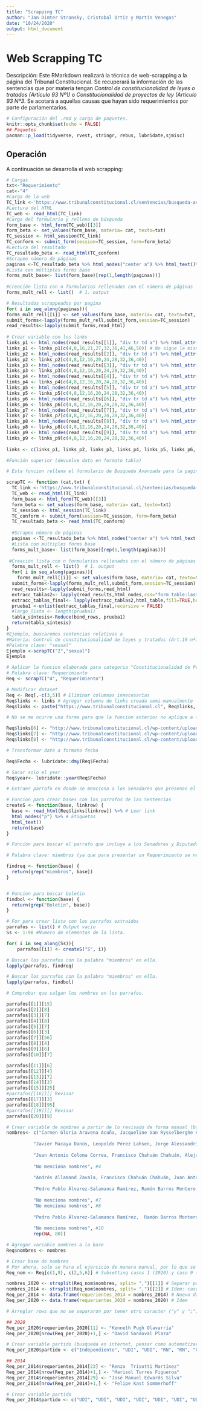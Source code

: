 ```yaml
---
title: "Scrapping TC"
author: "Jan Dimter Stransky, Cristobal Ortiz y Martín Venegas"
date: "10/24/2020"
output: html_document
---
```


# Web Scrapping TC
Descripción: Este RMarkdown realizará la técnica de web-scrapping a la página del Tribunal Constitucional. Se recuperará la información de las sentencias que por materia tengan *Control de constitucionalidad de leyes o tratados (Artículo 93 Nº1)* o *Constitucionalidad de proyectos de ley (Artículo 93 Nº3*. Se acotará a aquellas causas que hayan sido requerimientos por parte de parlamentarios.


```r
# Configuración del .rmd y carga de paquetes.
knitr::opts_chunk$set(echo = FALSE)
## Paquetes
pacman::p_load(tidyverse, rvest, stringr, rebus, lubridate,sjmisc)
```

## Operación
A continuación se desarrolla el web scrapping:
```r
# Cargas
txt<-"Requerimiento"
cat<-"4"
#Carga de la web
TC_link <-'https://www.tribunalconstitucional.cl/sentencias/busqueda-avanzada'
#Lectura del HTML
TC_web <- read_html(TC_link)
#Carga del formulario y relleno de búsqueda
form_base <- html_form(TC_web)[[3]]
form_beta <- set_values(form_base, materia= cat, texto=txt)
TC_session <- html_session(TC_link)
TC_conform <- submit_form(session=TC_session, form=form_beta)
#Lectura del resultado
TC_resultado_beta <- read_html(TC_conform)
#Scrapeo número de páginas
paginas <-TC_resultado_beta %>% html_nodes("center a") %>% html_text()%>% .[-length(.)]
#Lista con múltiples forms base
forms_mult_base<- list(form_base)[rep(1,length(paginas))]
  
#Creación lista con n formularios rellenados con el número de páginas
forms_mult_rell <- list()  # 1. output

# Resultados scrappeados por pagina
for( i in seq_along(paginas)){
forms_mult_rell[[i]] <- set_values(form_base, materia= cat, texto=txt, pagina =i)}
submit_forms<-lapply(forms_mult_rell,submit_form,session=TC_session)
read_results<-lapply(submit_forms,read_html)
  
# Crear variable con los links
links_p1 <- html_nodes(read_results[[1]], "div tr td a") %>% html_attr("href")
links_p1 <- links_p1[c(4,8,16,21,27,32,36,41,46,50)] # No sigue la misma estructura
links_p2 <- html_nodes(read_results[[2]], "div tr td a") %>% html_attr("href")
links_p2 <- links_p2[c(4,8,12,16,20,24,28,32,36,40)]
links_p3 <- html_nodes(read_results[[3]], "div tr td a") %>% html_attr("href")
links_p3 <- links_p3[c(4,8,12,16,20,24,28,32,36,40)]
links_p4 <- html_nodes(read_results[[4]], "div tr td a") %>% html_attr("href")
links_p4 <- links_p4[c(4,8,12,16,20,24,28,32,36,40)]
links_p5 <- html_nodes(read_results[[5]], "div tr td a") %>% html_attr("href")
links_p5 <- links_p5[c(4,8,12,16,20,24,28,32,36,40)]
links_p6 <- html_nodes(read_results[[6]], "div tr td a") %>% html_attr("href")
links_p6 <- links_p6[c(4,8,12,16,20,24,28,32,36,40)]
links_p7 <- html_nodes(read_results[[7]], "div tr td a") %>% html_attr("href")
links_p7 <- links_p7[c(4,8,12,16,20,24,28,32,36,40)]
links_p8 <- html_nodes(read_results[[8]], "div tr td a") %>% html_attr("href")
links_p8 <- links_p8[c(4,8,12,16,20,24,28,32,36,40)]
links_p9 <- html_nodes(read_results[[9]], "div tr td a") %>% html_attr("href")
links_p9 <- links_p9[c(4,8,12,16,20,24,28,32,36,40)]
   
links <- c(links_p1, links_p2, links_p3, links_p4, links_p5, links_p6, links_p7, links_p8, links_p9)
```

```r
#Función superior (devuelve dato en formato tabla)

# Esta funcion rellena el formulario de Busqueda Avanzada para la pagina del Tribunal Constitucional a partir de dos argumentos: el numero de la materia y una palabra clave. Se elabora para utilizar a futuro.

scrapTC <- function (cat,txt) {
  TC_link <-'https://www.tribunalconstitucional.cl/sentencias/busqueda-avanzada'
  TC_web <- read_html(TC_link)
  form_base <- html_form(TC_web)[[3]]
  form_beta <- set_values(form_base, materia= cat, texto=txt)
  TC_session <- html_session(TC_link)
  TC_conform <- submit_form(session=TC_session, form=form_beta)
  TC_resultado_beta <- read_html(TC_conform)
  
  #Scrapeo número de páginas
  paginas <-TC_resultado_beta %>% html_nodes("center a") %>% html_text()%>% .[-length(.)]
  #Lista con múltiples forms base
  forms_mult_base<- list(form_base)[rep(1,length(paginas))]
  
 #Creación lista con n formularios rellenados con el número de páginas
  forms_mult_rell <- list()  # 1. output
  for( i in seq_along(paginas)){
    forms_mult_rell[[i]] <- set_values(form_base, materia= cat, texto=txt, pagina =i)}
  submit_forms<-lapply(forms_mult_rell,submit_form,session=TC_session)
  read_results<-lapply(submit_forms,read_html)
  extracc_tablas2<- lapply(read_results,html_nodes,css="form table:last-child table")
  extracc_tablas_final<- lapply(extracc_tablas2,html_table,fill=TRUE,header=TRUE)
  prueba1 <-unlist(extracc_tablas_final,recursive = FALSE)
  #largo_lista <- length(prueba1)
  tabla_síntesis<-Reduce(bind_rows, prueba1)
  return(tabla_síntesis)
}
#Ejemplo, buscaremos sentencias relativas a
#Materia: Control de constitucionalidad de leyes y tratados (Art.19 nº1) ("2")
#Palabra clave: "sexual"
Ejemplo <-scrapTC("2","sexual")
Ejemplo
```

```r
# Aplicar la funcion elaborada para categoria "Constitucionalidad de Proyectos de Ley (Art 93 N3)
# Palabra clave: Requerimiento
Req <- scrapTC("4", "Requerimiento")
```

```r
# Modificar dataset
Req <- Req[,-c(3,5)] # Eliminar columnas innecesarias
Req$links <- links # Agregar columna de links creada semi-manualmente
Req$links <- paste("https://www.tribunalconstitucional.cl", Req$links, sep = "") # Agregar pagina para leer links

# No se me ocurre una forma para que la funcion anterior no aplique a las row 6, 7 y 8, asique vuelvo a cambiar de nombre

Req$links[6] <- "http://www.tribunalconstitucional.cl/wp-content/uploads/fallo_rol_2935_glosa.html"
Req$links[7] <- "http://www.tribunalconstitucional.cl/wp-content/uploads/Rol2787.html"
Req$links[8] <- "http://www.tribunalconstitucional.cl/wp-content/uploads/SRol2777-15-CPT.html"

# Transformar date a formato fecha

Req$Fecha <- lubridate::dmy(Req$Fecha)

# Sacar solo el year
Req$year<- lubridate::year(Req$Fecha)

```

```r
# Extraer parrafo en donde se menciona a los Senadores que presenan el requerimiento.

# Funcion para crear bases con los parrafos de las Sentencias
createS <- function(base, linkrow) {
  base <- read_html(Req$links[linkrow]) %>% # Leer link
  html_nodes("p") %>% # Etiquetas
  html_text()
  return(base)
}

# Funcion para buscar el parrafo que incluye a los Senadores y Diputados que presentan el Requerimiento. 

# Palabra clave: miembros (ya que para presentar un Requerimiento se necesita al menos un cuarto de la corporacion)

findreq <- function(base) {
  return(grep("miembros", base))
}


# Funcion para buscar boletin
findbol <- function(base) {
  return(grep("Boletín", base))
}

# For para crear lista con los parrafos extraidos
parrafos <- list() # Output vacio
Ss <- 1:90 #Numero de elementos de la lista.

for( i in seq_along(Ss)){
    parrafos[[i]] <- createS("S", i)}

# Buscar los parrafos con la palabra "miembros" en ella.
lapply(parrafos, findreq)

# Buscar los parrafos con la palabra "miembros" en ella.
lapply(parrafos, findbol)
```

```r
# Comprobar que salgan los nombres en los parrafos.

parrafos[[1]][15]
parrafos[[2]][8]
parrafos[[3]][7]
parrafos[[4]][8]
parrafos[[5]][7]
parrafos[[6]][3]
parrafos[[7]][56]
parrafos[[8]][4]
parrafos[[9]][6]
parrafos[[10]][7]

parrafos[[11]][6]
parrafos[[12]][4]
parrafos[[13]][7]
parrafos[[14]][3]
parrafos[[15]][25]
#parrafos[[16]][] Revisar
parrafos[[17]][3]
parrafos[[18]][95]
#parrafos[[19]][] Revisar
parrafos[[20]][9]

# Crear variable de nombres a partir de lo revisado de forma manual (buscar automatizar)
nombres<- c("Carmen Gloria Aravena Acuña, Jacqueline Van Rysselberghe Herrera, Ena Von Baer Jahn, Juan Castro Prieto, Francisco Chahuán Chahuán, Juan Antonio Coloma Correa, José García Ruminot, Alejandro García Huidobro Sanfuentes, Rodrigo Galilea Vial, Víctor Pérez Varela, Kenneth Pugh Olavarría y David Sandoval Plaza", #1
          
          "Javier Macaya Danús, Leopoldo Pérez Lahsen, Jorge Alessandri Vergara, Pedro Pablo Álvarez-Salamanca Ramírez, Sandra Amar Mancilla, Nino Baltolu Rasera, Ramón Barros Montero, Bernardo Berger Fett, Sergio Bobaclilla Muñoz, José Miguel Castro Bascuñán,Sofia Cid Versalovic, Juan Antonio Coloma Álamos, Álvaro CarterFernández, Catalina Del Real Mihovilovic, Mario Desbordes Jiménez, Eduardo Durán Salinas, Francisco Eguiguren Correa, Camila Flores Oporto, Juan Fuenzalida Cobo, Sergio Gahona Salazar, Javier Hernández Hernández, María José Hoffmann Opazo, Harry Jürgensen Rundshagen, Issa Kort Garriga, Carlos Kuschel Silva, Joaquín Lavín León, Andrés Longton Herrera, Patricio Melero Abaroa, Miguel Mellado Suazo, Celso Morales Muñoz, Cristhian Moreira Barros, Francesca Muñoz González, Nicolás Noman Garrido, Iván Norambuena Farías, Paulina Núñez Urrutia, Erika Olivera De la Fuente, Ximena Ossandon Irarrázabal, Luis Pardo Sainz, Diego Paulsen Kehr, Pablo Prieto Lorca, Guillermo Ramírez Diez, Jorge Rathgeb Schifferli, Rolando Rentería Moller, Hugo Rey Martínez, Leonidas Romero Sáez, Gustavo Sanhueza Dueñas, Alejandro Santana Tirachini, Frank Sauerbaum Muñoz, Diego Schalper Sepúlveda, Sebastián Torrealba Alvarado, Renzo Trisotti Martínez, Virginia Troncoso Hellman, Ignacio Urrutia Bonilla, Osvaldo Urrutia Soto, Enrique Van Rysselberghe Herrera, Gastón Von Mühlenbrock Zamora", #2
          
          "Juan Antonio Coloma Correa, Francisco Chahuán Chahuán, Alejandro García-Huidobro Sanfuentes, José García Ruminot, Iván Moreira Barros, Hernán Larraín Fernández, Manuel José Ossandón Irarrázabal, Víctor Pérez Varela, Baldo Prokurica Prokurica, Jacqueline Van Rysselbergue Herrera y Ena Von Baer Jahn", #3
          
          "No menciona nombres", #4
          
          "Andrés Allamand Zavala, Francisco Chahuán Chahuán, Juan Antonio Coloma Correa, Alberto Espina Otero, José García Ruminot, Alejandro García-Huidobro Sanfuentes, Hernán Larraín Fernández, Iván Moreira Barros, Manuel José Ossandón Irarrázabal, Lily Pérez San Martín, Víctor Pérez Varela, Baldo Prokurica Prokurica, Jacqueline Van Rysselbergue Herrera y Ena Von Baer Jahn", #5
          
          "Pedro Pablo Álvarez-Salamanca Ramírez, Ramón Barros Montero, Jaime Bellolio Avaria, Juan Antonio Coloma Álamos, Felipe De Mussy Hiriart, Sergio Gahona Salazar, Romilio  Gutiérrez Pino, Gustavo Hasbún Selume, Javier Hernández Hernández, María José Hoffmann Opazo, José Antonio Kast Rist, Issa Kort Garriga, Joaquín Lavín León, Javier Macaya Danús, Patricio Melero Abarca, Andrea Molina Oliva, Celso Morales Muñoz, Claudia Nogueira Fernández, Iván Norambuena Farías, David Sandoval Plaza, Ernesto Silva Méndez, Arturo Squella Ovalle, Renzo Trisotti Martínez, Marisol Turres Figueroa, Jorge Ulloa Aguillón, Ignacio Urrutia Bonilla, Osvaldo Urrutia Soto, Enrique Van Rysselberghe Herrera, Felipe Ward Edwards, José Manuel Edwards Silva y Felipe Kast Sommerhoff", #6
          
          "No menciona nombres", #7
          "No menciona nombres", #8
          
          "Pedro Pablo Álvarez-Salamanca Ramírez,  Ramón Barros Montero, Jaime Bellolio Avaria, Juan Antonio Coloma Álamos, Felipe De Mussy Hiriart, Sergio Gahona Salazar, Romilio Gutiérrez Pino, Gustavo Hasbún Selume, Javier Hernández Hernández, María José Hoffmann Opazo, José Antonio Kast Rist, Issa Kort Garriga, Joaquín Lavín León, Javier Macaya Danús, Patricio Melero Abarca, Andrea Molina Oliva, Celso Morales Muñoz, Claudia Nogueira Fernández, Iván Norambuena Farías, David Sandoval Plaza, Ernesto Silva Méndez, Arturo Squella Ovalle, Renzo  Trisotti Martínez; Marisol Turres Figueroa, Jorge Ulloa Aguillón, Ignacio Urrutia Bonilla, Osvaldo Urrutia Soto, Enrique Van Rysselberghe Herrera, Felipe Ward Edwards,  José Manuel Edwards Silva y Felipe Kast Sommerhoff", #9
          
          "No menciona nombres", #10
          rep(NA, 80))

# Agregar variable nombres a la base
Req$nombres <- nombres
```


```r
# Crear base de nombres
# Por ahora, solo se hara el ejercicio de manera manual, por lo que se trabajara con un par de sentencias/
Req_nom <- Req[c(1,9), c(2,5,6)] # Subsetting casos 1 (2020) y caso 9 (2014). Se escogen a modo de tener un rango de tiempo considerable entremedio.

nombres_2020 <- strsplit(Req_nom$nombres, split= ",")[[1]] # Separar por comas los nombres de los requierentes: caso 2020
nombres_2014 <- strsplit(Req_nom$nombres, split= ",")[[2]] # Idem: caso 2014
Req_per_2014 <- data.frame(requerientes_2014 = nombres_2014) # Nuevo dataframe
Req_per_2020 <- data.frame(requerientes_2020 = nombres_2020) # Idem

# Arreglar rows que no se separaron por tener otro caracter ("y" y ";")

## 2020
Req_per_2020$requerientes_2020[11] <- "Kenneth Pugh Olavarría"
Req_per_2020[nrow(Req_per_2020)+1,] <- "David Sandoval Plaza"

# Crear variable partido (busqueda en internet, pensar como automatizar la creacion de estas bases)
Req_per_2020$partido <- c("Independiente", "UDI", "UDI", "RN", "RN", "UDI", "RN", "UDI", "RN", "UDI", "Independiente", "UDI")

## 2014
Req_per_2014$requerientes_2014[23] <- "Renzo  Trisotti Martínez"
Req_per_2014[nrow(Req_per_2014)+1,] <- "Marisol Turres Figueroa"
Req_per_2014$requerientes_2014[29] <- "José Manuel Edwards Silva"
Req_per_2014[nrow(Req_per_2014)+1,] <- "Felipe Kast Sommerhoff"

# Crear variable partido
Req_per_2014$partido <- c("UDI", "UDI", "UDI", "UDI", "UDI", "UDI", "UDI", "UDI", "UDI", "UDI", "UDI", "UDI", "UDI", "UDI", "UDI", "UDI", "UDI", "UDI", "UDI", "UDI", "UDI", "UDI", "UDI", "UDI", "UDI", "UDI", "UDI", "UDI", "RN", "UDI", "Evopolis")
```




